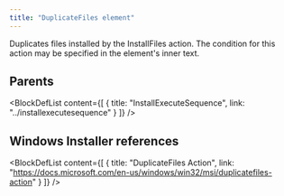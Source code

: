 ```yaml
---
title: "DuplicateFiles element"
---
```



Duplicates files installed by the InstallFiles action. The condition for this action may be specified in the element's inner text.


## Parents

<BlockDefList content={[
    {
      title: "InstallExecuteSequence",
      link: "../installexecutesequence"
    }
  ]}
/>

## Windows Installer references

<BlockDefList content={[
    {
      title: "DuplicateFiles Action",
      link: "https://docs.microsoft.com/en-us/windows/win32/msi/duplicatefiles-action"
    }
  ]}
/>

